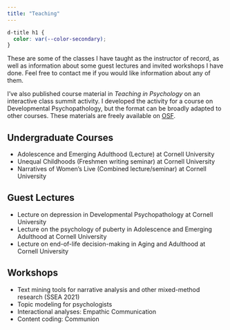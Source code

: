 ```yaml
---
title: "Teaching"
---
```


```css
d-title h1 {
  color: var(--color-secondary);
}
```

These are some of the classes I have taught as the instructor of record, as well as information about some guest lectures and invited workshops I have done. 
Feel free to contact me if you would like information about any of them.

I've also published course material in _Teaching in Psychology_ on an interactive class summit activity. I developed the activity for a course on Developmental Psychopathology, but the format can be broadly adapted to other courses. These materials are freely available on [OSF](osf.io/47mkh).


## Undergraduate Courses

- Adolescence and Emerging Adulthood (Lecture) at Cornell University
- Unequal Childhoods (Freshmen writing seminar) at Cornell University
- Narratives of Women's Live (Combined lecture/seminar) at Cornell University

## Guest Lectures
- Lecture on depression in Developmental Psychopathology at Cornell University
- Lecture on the psychology of puberty in Adolescence and Emerging Adulthood at Cornell University
- Lecture on end-of-life decision-making in Aging and Adulthood at Cornell University

## Workshops

- Text mining tools for narrative analysis and other mixed-method research (SSEA 2021)
- Topic modeling for psychologists
- Interactional analyses: Empathic Communication
- Content coding: Communion

<br><br><br>